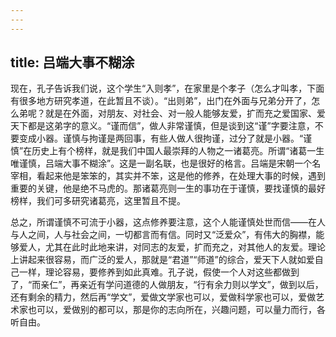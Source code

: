 ```yaml
---
---
---
```

title: 吕端大事不糊涂
---




现在，孔子告诉我们说，这个学生“入则孝”，在家里是个孝子（怎么才叫孝，下面有很多地方研究孝道，在此暂且不谈）。“出则弟”，出门在外面与兄弟分开了，怎么弟呢？就是在外面，对朋友、对社会、对一般人能够友爱，扩而充之爱国家、爱天下都是这弟字的意义。“谨而信”，做人非常谨慎，但是谈到这“谨”字要注意，不要变成小器。谨慎与拘谨是两回事，有些人做人很拘谨，过分了就是小器。“谨慎”在历史上有个榜样，就是我们中国人最崇拜的人物之一诸葛亮。所谓“诸葛一生唯谨慎，吕端大事不糊涂”。这是一副名联，也是很好的格言。吕端是宋朝一个名宰相，看起来他是笨笨的，其实并不笨，这是他的修养，在处理大事的时候，遇到重要的关键，他是绝不马虎的。那诸葛亮则一生的事功在于谨慎，要找谨慎的最好榜样，我们可多研究诸葛亮，这里暂且不提。

总之，所谓谨慎不可流于小器，这点修养要注意，这个人能谨慎处世而信——在人与人之间，人与社会之间，一切都言而有信。同时又“泛爱众”，有伟大的胸襟，能够爱人，尤其在此时此地来讲，对同志的友爱，扩而充之，对其他人的友爱。理论上讲起来很容易，而广泛的爱人，那就是“君道”“师道”的综合，爱天下人就如爱自己一样，理论容易，要修养到如此真难。孔子说，假使一个人对这些都做到了，“而亲仁”，再亲近有学问道德的人做朋友，“行有余力则以学文”，做到以后，还有剩余的精力，然后再“学文”，爱做文学家也可以，爱做科学家也可以，爱做艺术家也可以，爱做别的都可以，那是你的志向所在，兴趣问题，可以量力而行，各听自由。